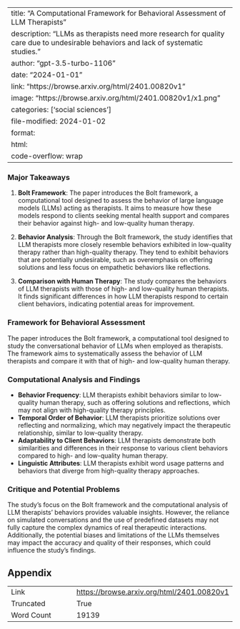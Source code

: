 
---
title: "A Computational Framework for Behavioral Assessment of LLM Therapists"
description: "LLMs as therapists need more research for quality care due to undesirable behaviors and lack of systematic studies."
author: "gpt-3.5-turbo-1106"
date: "2024-01-01"
link: "https://browse.arxiv.org/html/2401.00820v1"
image: "https://browse.arxiv.org/html/2401.00820v1/x1.png"
categories: ['social sciences']
file-modified: 2024-01-02
format:
  html:
    code-overflow: wrap
---

### Major Takeaways

1. **Bolt Framework**: The paper introduces the Bolt framework, a computational tool designed to assess the behavior of large language models (LLMs) acting as therapists. It aims to measure how these models respond to clients seeking mental health support and compares their behavior against high- and low-quality human therapy.

2. **Behavior Analysis**: Through the Bolt framework, the study identifies that LLM therapists more closely resemble behaviors exhibited in low-quality therapy rather than high-quality therapy. They tend to exhibit behaviors that are potentially undesirable, such as overemphasis on offering solutions and less focus on empathetic behaviors like reflections.

3. **Comparison with Human Therapy**: The study compares the behaviors of LLM therapists with those of high- and low-quality human therapists. It finds significant differences in how LLM therapists respond to certain client behaviors, indicating potential areas for improvement.

### Framework for Behavioral Assessment

The paper introduces the Bolt framework, a computational tool designed to study the conversational behavior of LLMs when employed as therapists. The framework aims to systematically assess the behavior of LLM therapists and compare it with that of high- and low-quality human therapy.

### Computational Analysis and Findings

- **Behavior Frequency**: LLM therapists exhibit behaviors similar to low-quality human therapy, such as offering solutions and reflections, which may not align with high-quality therapy principles.
- **Temporal Order of Behavior**: LLM therapists prioritize solutions over reflecting and normalizing, which may negatively impact the therapeutic relationship, similar to low-quality therapy.
- **Adaptability to Client Behaviors**: LLM therapists demonstrate both similarities and differences in their response to various client behaviors compared to high- and low-quality human therapy.
- **Linguistic Attributes**: LLM therapists exhibit word usage patterns and behaviors that diverge from high-quality therapy approaches.

### Critique and Potential Problems

The study's focus on the Bolt framework and the computational analysis of LLM therapists' behaviors provides valuable insights. However, the reliance on simulated conversations and the use of predefined datasets may not fully capture the complex dynamics of real therapeutic interactions. Additionally, the potential biases and limitations of the LLMs themselves may impact the accuracy and quality of their responses, which could influence the study's findings.

## Appendix

|          |          |
|----------|----------|
| Link     | [https://browse.arxiv.org/html/2401.00820v1](https://browse.arxiv.org/html/2401.00820v1)       |
| Truncated       | True       |
| Word Count       | 19139       |